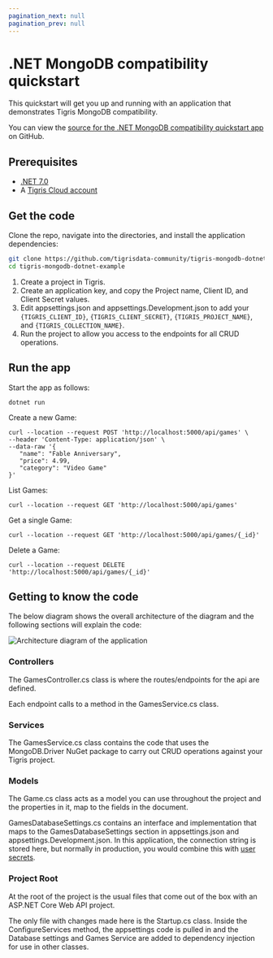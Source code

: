 ```yaml
---
pagination_next: null
pagination_prev: null
---
```



# .NET MongoDB compatibility quickstart

This quickstart will get you up and running with an application that
demonstrates Tigris MongoDB compatibility.

You can view the
[source for the .NET MongoDB compatibility quickstart app](https://github.com/tigrisdata-community/tigris-mongodb-dotnet-example)
on GitHub.

## Prerequisites

- [.NET 7.0](https://dotnet.microsoft.com/en-us/)
- A [Tigris Cloud account](https://console.preview.tigrisdata.cloud/signup)

## Get the code

Clone the repo, navigate into the directories, and install the application
dependencies:

```sh
git clone https://github.com/tigrisdata-community/tigris-mongodb-dotnet-example.git
cd tigris-mongodb-dotnet-example
```

1. Create a project in Tigris.
1. Create an application key, and copy the Project name, Client ID, and Client
   Secret values.
1. Edit appsettings.json and appsettings.Development.json to add your
   `{TIGRIS_CLIENT_ID}`, `{TIGRIS_CLIENT_SECRET}`, `{TIGRIS_PROJECT_NAME}`, and
   `{TIGRIS_COLLECTION_NAME}`.
1. Run the project to allow you access to the endpoints for all CRUD operations.

## Run the app

Start the app as follows:

```shell
dotnet run
```

Create a new Game:

```shell
curl --location --request POST 'http://localhost:5000/api/games' \
--header 'Content-Type: application/json' \
--data-raw '{
   "name": "Fable Anniversary",
   "price": 4.99,
   "category": "Video Game"
}'
```

List Games:

```shell
curl --location --request GET 'http://localhost:5000/api/games'
```

Get a single Game:

```shell
curl --location --request GET 'http://localhost:5000/api/games/{_id}'
```

Delete a Game:

```shell
curl --location --request DELETE 'http://localhost:5000/api/games/{_id}'
```

## Getting to know the code

The below diagram shows the overall architecture of the diagram and the
following sections will explain the code:

![Architecture diagram of the application](./diagram.png)

### Controllers

The GamesController.cs class is where the routes/endpoints for the api are
defined.

Each endpoint calls to a method in the GamesService.cs class.

### Services

The GamesService.cs class contains the code that uses the MongoDB.Driver NuGet
package to carry out CRUD operations against your Tigris project.

### Models

The Game.cs class acts as a model you can use throughout the project and the
properties in it, map to the fields in the document.

GamesDatabaseSettings.cs contains an interface and implementation that maps to
the GamesDatabaseSettings section in appsettings.json and
appsettings.Development.json. In this application, the connection string is
stored here, but normally in production, you would combine this with
[user secrets](https://docs.microsoft.com/en-us/aspnet/core/security/app-secrets?view=aspnetcore-5.0&tabs=windows).

### Project Root

At the root of the project is the usual files that come out of the box with an
ASP.NET Core Web API project.

The only file with changes made here is the Startup.cs class. Inside the
ConfigureServices method, the appsettings code is pulled in and the Database
settings and Games Service are added to dependency injection for use in other
classes.
